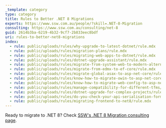 ```yaml
---
_template: category
type: category
title: Rules to Better .NET 8 Migrations
experts: https://www.ssw.com.au/people/?skill=.NET-8-Migration
consulting: https://www.ssw.com.au/consulting/net-8
guid: 2614b3ba-6219-4b32-9cf7-2b833eec8bdf
uri: rules-to-better-net8-migrations
index:
  - rule: public/uploads/rules/why-upgrade-to-latest-dotnet/rule.mdx
  - rule: public/uploads/rules/migration-plans/rule.mdx
  - rule: public/uploads/rules/migrating-web-apps-to-dotnet/rule.mdx
  - rule: public/uploads/rules/dotnet-upgrade-assistant/rule.mdx
  - rule: public/uploads/rules/migrate-from-system-web-to-modern-alternatives/rule.mdx
  - rule: public/uploads/rules/migrate-from-edmx-to-ef-core/rule.mdx
  - rule: public/uploads/rules/migrate-global-asax-to-asp-net-core/rule.mdx
  - rule: public/uploads/rules/know-how-to-migrate-owin-to-asp-net-core/rule.mdx
  - rule: public/uploads/rules/know-how-to-migrate-web-config-to-asp-net-core/rule.mdx
  - rule: public/uploads/rules/manage-compatibility-for-different-tfms/rule.mdx
  - rule: public/uploads/rules/dotnet-upgrade-for-complex-projects/rule.mdx
  - rule: public/uploads/rules/do-you-check-your-api-serialisation-format/rule.mdx
  - rule: public/uploads/rules/migrating-frontend-to-net8/rule.mdx
---
```


Ready to migrate to .NET 8? Check [SSW's .NET 8 Migration consulting page](https://ssw.com.au/consulting/net-8).
